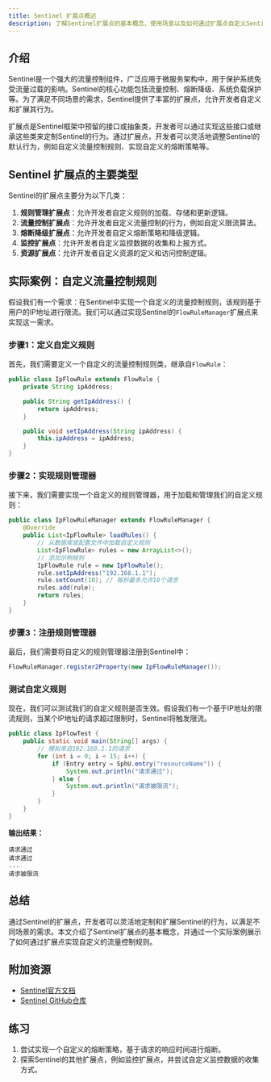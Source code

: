 ```yaml
---
title: Sentinel 扩展点概述
description: 了解Sentinel扩展点的基本概念、使用场景以及如何通过扩展点自定义Sentinel的行为。
---
```


## 介绍

Sentinel是一个强大的流量控制组件，广泛应用于微服务架构中，用于保护系统免受流量过载的影响。Sentinel的核心功能包括流量控制、熔断降级、系统负载保护等。为了满足不同场景的需求，Sentinel提供了丰富的扩展点，允许开发者自定义和扩展其行为。

扩展点是Sentinel框架中预留的接口或抽象类，开发者可以通过实现这些接口或继承这些类来定制Sentinel的行为。通过扩展点，开发者可以灵活地调整Sentinel的默认行为，例如自定义流量控制规则、实现自定义的熔断策略等。

## Sentinel 扩展点的主要类型

Sentinel的扩展点主要分为以下几类：

1. **规则管理扩展点**：允许开发者自定义规则的加载、存储和更新逻辑。
2. **流量控制扩展点**：允许开发者自定义流量控制的行为，例如自定义限流算法。
3. **熔断降级扩展点**：允许开发者自定义熔断策略和降级逻辑。
4. **监控扩展点**：允许开发者自定义监控数据的收集和上报方式。
5. **资源扩展点**：允许开发者自定义资源的定义和访问控制逻辑。

## 实际案例：自定义流量控制规则

假设我们有一个需求：在Sentinel中实现一个自定义的流量控制规则，该规则基于用户的IP地址进行限流。我们可以通过实现Sentinel的`FlowRuleManager`扩展点来实现这一需求。

### 步骤1：定义自定义规则

首先，我们需要定义一个自定义的流量控制规则类，继承自`FlowRule`：

```java
public class IpFlowRule extends FlowRule {
    private String ipAddress;

    public String getIpAddress() {
        return ipAddress;
    }

    public void setIpAddress(String ipAddress) {
        this.ipAddress = ipAddress;
    }
}
```

### 步骤2：实现规则管理器

接下来，我们需要实现一个自定义的规则管理器，用于加载和管理我们的自定义规则：

```java
public class IpFlowRuleManager extends FlowRuleManager {
    @Override
    public List<IpFlowRule> loadRules() {
        // 从数据库或配置文件中加载自定义规则
        List<IpFlowRule> rules = new ArrayList<>();
        // 添加示例规则
        IpFlowRule rule = new IpFlowRule();
        rule.setIpAddress("192.168.1.1");
        rule.setCount(10); // 每秒最多允许10个请求
        rules.add(rule);
        return rules;
    }
}
```

### 步骤3：注册规则管理器

最后，我们需要将自定义的规则管理器注册到Sentinel中：

```java
FlowRuleManager.register2Property(new IpFlowRuleManager());
```

### 测试自定义规则

现在，我们可以测试我们的自定义规则是否生效。假设我们有一个基于IP地址的限流规则，当某个IP地址的请求超过限制时，Sentinel将触发限流。

```java
public class IpFlowTest {
    public static void main(String[] args) {
        // 模拟来自192.168.1.1的请求
        for (int i = 0; i < 15; i++) {
            if (Entry entry = SphU.entry("resourceName")) {
                System.out.println("请求通过");
            } else {
                System.out.println("请求被限流");
            }
        }
    }
}
```

**输出结果：**

```
请求通过
请求通过
...
请求被限流
```

## 总结

通过Sentinel的扩展点，开发者可以灵活地定制和扩展Sentinel的行为，以满足不同场景的需求。本文介绍了Sentinel扩展点的基本概念，并通过一个实际案例展示了如何通过扩展点实现自定义的流量控制规则。

## 附加资源

- [Sentinel官方文档](https://sentinelguard.io/)
- [Sentinel GitHub仓库](https://github.com/alibaba/Sentinel)

## 练习

1. 尝试实现一个自定义的熔断策略，基于请求的响应时间进行熔断。
2. 探索Sentinel的其他扩展点，例如监控扩展点，并尝试自定义监控数据的收集方式。

